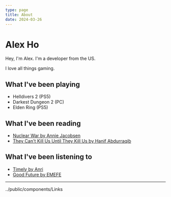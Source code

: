 ```yaml
---
type: page
title: About
date: 2024-03-26
---
```



# Alex Ho

Hey, I'm Alex. I'm a developer from the US.

I love all things gaming.

## What I've been playing
- Helldivers 2 (PS5)
- Darkest Dungeon 2 (PC)
- Elden Ring (PS5)

## What I've been reading
- [Nuclear War by Annie Jacobsen](https://www.goodreads.com/book/show/182733784-nuclear-war?ref=nav_sb_ss_1_26)
- [They Can't Kill Us Until They Kill Us by Hanif Abdurraqib](https://www.goodreads.com/book/show/33947154-they-can-t-kill-us-until-they-kill-us)

## What I've been listening to
- [Timely by Anri](https://www.youtube.com/watch?v=fp2psphgAK4)
- [Good Future by EMEFE](https://emefe.bandcamp.com/album/good-future)

---

<Links />../public/components/Links